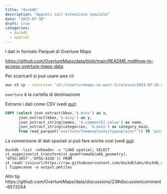 ```yaml
---
title: "duckdb"
description: "Appunti sull'estensione spaziale"
date: "2023-07-30"
draft: true
categories:
  - duckdb
  - spatial
---
```



I dati in formato Parquet di Overture Maps

<https://github.com/OvertureMaps/data/blob/main/README.md#how-to-access-overture-maps-data>


Per scaricarli si può usare aws cli

```bash
aws s3 cp --recursive 's3://overturemaps-us-west-2/release/2023-07-26-alpha.0/theme=places/' overture
```

::: {.callout-note}
`overture` è la cartella di destinazione
:::

Estrarre i dati come CSV (vedi [qui](https://github.com/bdon/overture-tiles)):

```sql
COPY (select json_extract(bbox,'$.minx') as x,
      json_extract(bbox,'$.miny') as y,
      json_extract_string(names, '$.common[0].value') as name,
      json_extract_string(categories, '$.main') as category_main,
      from read_parquet('overture/theme=places/type=place/*')) TO 'pois.csv' (HEADER, DELIMITER ',');
```

La conversione di dati spaziali si può fare anche così (vedi [qui](https://twitter.com/Maxxen_/status/1684917990171529219?t=EeOQ4FSEfRVmjSAAKtqE7A&s=09))

```
duckdb -list -noheader -c "LOAD spatial; SELECT st_asgeojson(st_transform(st_geomfromwkb(wkb_geometry), 'EPSG:3857','EPSG:4326')) FROM st_read('/vsicurl/https://raw.githubusercontent.com/duckdblabs/duckdb_spatial/main/test/data/amsterdam_roads.fgb');" | tippecanoe -o output.pmtiles
```

Altri tip https://github.com/OvertureMaps/data/discussions/23#discussioncomment-6573244
